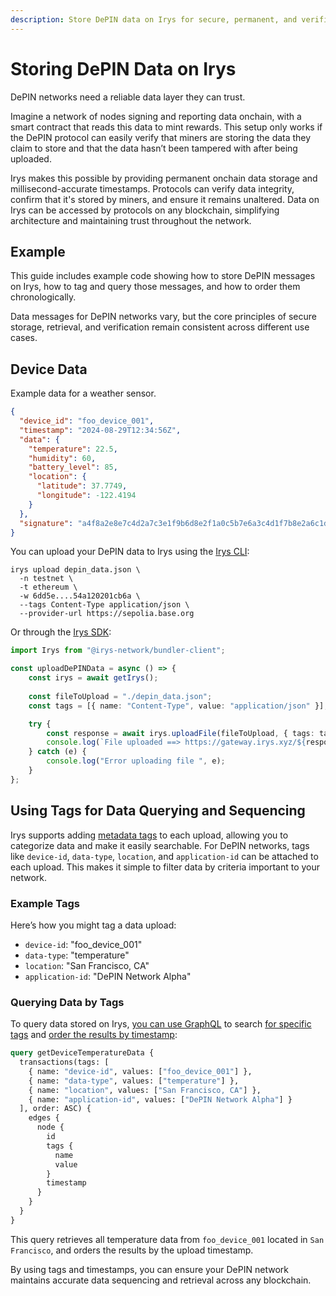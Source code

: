 ```yaml
---
description: Store DePIN data on Irys for secure, permanent, and verifiable storage with onchain proof.
---
```



# Storing DePIN Data on Irys

DePIN networks need a reliable data layer they can trust. 

Imagine a network of nodes signing and reporting data onchain, with a smart contract that reads this data to mint rewards. This setup only works if the DePIN protocol can easily verify that miners are storing the data they claim to store and that the data hasn’t been tampered with after being uploaded.

Irys makes this possible by providing permanent onchain data storage and millisecond-accurate timestamps. Protocols can verify data integrity, confirm that it's stored by miners, and ensure it remains unaltered. Data on Irys can be accessed by protocols on any blockchain, simplifying architecture and maintaining trust throughout the network.

## Example

This guide includes example code showing how to store DePIN messages on Irys, how to tag and query those messages, and how to order them chronologically. 

<Callout type="info" emoji="ℹ️"> 
  Data messages for DePIN networks vary, but the core principles of secure storage, retrieval, and verification remain consistent across different use cases. 
</Callout>

## Device Data

Example data for a weather sensor.

```json
{
  "device_id": "foo_device_001",
  "timestamp": "2024-08-29T12:34:56Z",
  "data": {
    "temperature": 22.5,
    "humidity": 60,
    "battery_level": 85,
    "location": {
      "latitude": 37.7749,
      "longitude": -122.4194
    }
  },
  "signature": "a4f8a2e8e7c4d2a7c3e1f9b6d8e2f1a0c5b7e6a3c4d1f7b8e2a6c1d3e7f8b9c2"
}
```

You can upload your DePIN data to Irys using the [Irys CLI](/build/d/storage-cli/installation):

```console
irys upload depin_data.json \
  -n testnet \
  -t ethereum \
  -w 6dd5e....54a120201cb6a \
  --tags Content-Type application/json \
  --provider-url https://sepolia.base.org
```

Or through the [Irys SDK](/build/d/sdk/installing-the-sdk):

```ts
import Irys from "@irys-network/bundler-client";

const uploadDePINData = async () => {
	const irys = await getIrys();
 
	const fileToUpload = "./depin_data.json";
	const tags = [{ name: "Content-Type", value: "application/json" }];

	try {
		const response = await irys.uploadFile(fileToUpload, { tags: tags });
		console.log(`File uploaded ==> https://gateway.irys.xyz/${response.id}`);
	} catch (e) {
		console.log("Error uploading file ", e);
	}
};
```

## Using Tags for Data Querying and Sequencing

Irys supports adding [metadata tags](/build/d/features/tags) to each upload, allowing you to categorize data and make it easily searchable. For DePIN networks, tags like `device-id`, `data-type`, `location`, and `application-id` can be attached to each upload. This makes it simple to filter data by criteria important to your network.

### Example Tags

Here’s how you might tag a data upload:

- `device-id`: "foo_device_001"
- `data-type`: "temperature"
- `location`: "San Francisco, CA"
- `application-id`: "DePIN Network Alpha"

### Querying Data by Tags

To query data stored on Irys, [you can use GraphQL](/build/d/graphql) to search [for specific tags](/build/d/graphql#tags) and [order the results by timestamp](/build/d/graphql#sorting):

```graphql
query getDeviceTemperatureData {
  transactions(tags: [
    { name: "device-id", values: ["foo_device_001"] },
    { name: "data-type", values: ["temperature"] },
    { name: "location", values: ["San Francisco, CA"] },
    { name: "application-id", values: ["DePIN Network Alpha"] }
  ], order: ASC) {
    edges {
      node {
        id
        tags {
          name
          value
        }
        timestamp
      }
    }
  }
}
```

This query retrieves all temperature data from `foo_device_001` located in `San Francisco`, and orders the results by the upload timestamp. 

By using tags and timestamps, you can ensure your DePIN network maintains accurate data sequencing and retrieval across any blockchain.